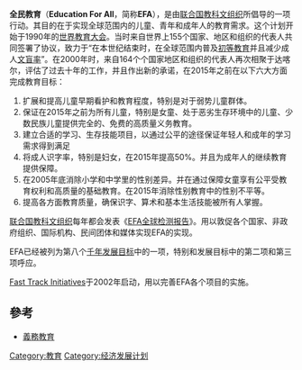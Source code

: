 {{unreferenced|time=2013-04-20T07:43:49+00:00}}
'''全民教育'''（'''Education For All'''，简称'''EFA'''），是由[[联合国教科文组织|联合国教科文组织]]所倡导的一项行动。其目的在于实现全球范围内的儿童、青年和成年人的教育需求。这个计划开始于1990年的[[世界教育大会|世界教育大会]]。当时来自世界上155个国家、地区和组织的代表人共同签署了协议，致力于“在本世纪结束时，在全球范围内普及[[初等教育|初等教育]]并且减少成人[[文盲率|文盲率]]”。在2000年时，来自164个个国家地区和组织的代表人再次相聚于达喀尔，评估了过去十年的工作，并且作出新的承诺，在2015年之前在以下六大方面完成教育目标：

#扩展和提高儿童早期看护和教育程度，特别是对于弱势儿童群体。
#保证在2015年之前为所有儿童，特别是女童、处于恶劣生存环境中的儿童、少数民族儿童提供完全的、免费的高质量义务教育。
#建立合适的学习、生存技能项目，以通过公平的途径保证年轻人和成年的学习需求得到满足
#将成人识字率，特别是妇女，在2015年提高50%。并且为成年人的继续教育提供保障。
#在2005年底消除小学和中学里的性别差异。并在通过保障女童享有公平受教育权利和高质量的基础教育。在2015年消除性别教育中的性别不平等。
#提高各方面教育质量，确保识字、算术和基本生活技能被所有人掌握。

[[联合国教科文组织|联合国教科文组织]]每年都会发表《[http://portal.unesco.org/education/en/ev.php-URL_ID=49591&URL_DO=DO_TOPIC&URL_SECTION=201.html EFA全球检测报告]{{Wayback|url=http://portal.unesco.org/education/en/ev.php-URL_ID%3D49591%26URL_DO%3DDO_TOPIC%26URL_SECTION%3D201.html |date=20191119042131 }}》。用以敦促各个国家、非政府组织、国际机构、民间团体和媒体实现EFA的实现。

EFA已经被列为第八个[[千年发展目标|千年发展目标]]中的一项，特别和发展目标中的第二项和第三项呼应。

[[Fast_Track_Initiatives|Fast Track Initiatives]]于2002年启动，用以完善EFA各个项目的实施。

== 參考 ==
* [[義務教育|義務教育]]

{{edu-stub}}

[[Category:教育|Category:教育]]
[[Category:经济发展计划|Category:经济发展计划]]